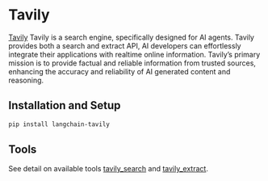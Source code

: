 # Tavily

[Tavily](https://tavily.com) Tavily is a search engine, specifically designed for AI agents.
Tavily provides both a search and extract API, AI developers can effortlessly integrate their 
applications with realtime online information. Tavily’s primary mission is to provide factual 
and reliable information from trusted sources, enhancing the accuracy and reliability of AI 
generated content and reasoning.

## Installation and Setup

```bash
pip install langchain-tavily
```

## Tools

See detail on available tools [tavily_search](/docs/integrations/tools/tavily_search.ipynb) and [tavily_extract](/docs/integrations/tools/tavily_extract.ipynb).
